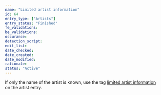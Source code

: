 ```yaml
---
name: "Limited artist information"
id: 64
entry_type: ["Artists"]
entry_status: "Finished"
fe_validations:
be_validations:
occurance:
detection_script:
edit_list:
date_checked:
date_created:
date_modified:
rationale:
status: "Active"
---
```

If only the name of the artist is known, use the tag [limited artist information](https://vocadb.net/T/3034/limited-artist-information) on the artist entry.